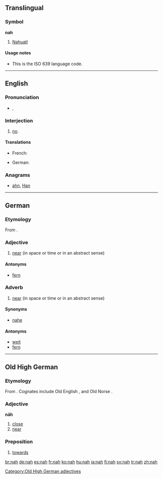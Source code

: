==Translingual==

===Symbol===
'''nah'''

# [[Nahuatl]]

====Usage notes====
* This is the ISO 639 language code.

----

==English==

===Pronunciation===
* {{IPA|/næ/|/nɑ/}}, {{SAMPA|/n{/|/nA/}}

===Interjection===
{{en-interj}}

# {{informal}} [[no]].

====Translations====
{{trans-top|no}}
* French: {{t+|fr|nan}}
{{trans-mid}}
* German: {{t+|de|ne}}
{{trans-bottom}}

===Anagrams===
* [[ahn#English|ahn]], [[Han#English|Han]]

----

==German==

===Etymology===
From {{etyl|goh|de}} {{term|nah|nāh|lang=goh}}.

===Adjective===
{{infl|de|adjective}}

# [[near]] (in space or time or in an abstract sense)

====Antonyms====
* [[fern]]

===Adverb===
{{de-adv}}

# [[near]] (in space or time or in an abstract sense)

====Synonyms====
* [[nahe]]

====Antonyms====
* [[weit]]
* [[fern]] 

----

==Old High German==

===Etymology===
From {{proto|Germanic|nehwiz|lang=goh}}.  Cognates include Old English {{term|neh|nēh|lang=ang}}, {{term|neah|nēah|lang=ang}} and Old Norse {{term|ná|lang=non}}.

===Adjective===
'''nāh'''

# [[close]]
# [[near]]

===Preposition===
{{infl|goh|preposition|head=nāh|takes dative}}

# [[towards]]

[[Category:Old High German adjectives]]

[[br:nah]]
[[de:nah]]
[[es:nah]]
[[fr:nah]]
[[ko:nah]]
[[hu:nah]]
[[ja:nah]]
[[fi:nah]]
[[sv:nah]]
[[tr:nah]]
[[zh:nah]]